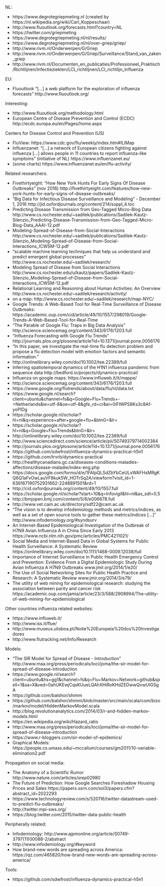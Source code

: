

NL:

- https://www.degrotegriepmeting.nl (created by https://nl.wikipedia.org/wiki/Carl_Koppeschaar)
- http://www.fluoutlook.org/forecasts.html?country=NL
- https://twitter.com/griepmeting
- https://www.degrotegriepmeting.nl/nl/results/
- https://www.degrotegriepmeting.nl/nl/over-griep/griep/
- http://www.rivm.nl/Onderwerpen/G/Griep
- http://www.rivm.nl/Onderwerpen/G/Griep/Surveillance/Stand_van_zaken_griep
- http://www.rivm.nl/Documenten_en_publicaties/Professioneel_Praktisch/Richtlijnen/Infectieziekten/LCI_richtlijnen/LCI_richtlijn_Influenza


EU:

- Fluoutlook "[...] a web platform for the exploration of influenza forecasts" http://www.fluoutlook.org/

Interesting:

- http://www.fluoutlook.org/methodology.html
- European Centre of Disease Prevention and Control (ECDC) http://ecdc.europa.eu/en/Pages/home.aspx

Centers for Disease Control and Prevention (US) 

- FluView: https://www.cdc.gov/flu/weekly/index.htm#ILIMap
- Influenzanet: "[...] a network of European citizens fighting against influenza [...] allows people in 11 countries to report influenza-like symptoms " (initiative of NL) https://www.influenzanet.eu/
- (some charts) https://www.influenzanet.eu/en/flu-activity/

Related researchers:

- Fivethirtyeight: "How New York Hunts For Early Signs Of Disease Outbreaks" (nov 2016) http://fivethirtyeight.com/features/how-new-york-hunts-for-early-signs-of-disease-outbreaks/
- "Big Data for Infectious Disease Surveillance and Modeling" - December 1, 2016 http://jid.oxfordjournals.org/content/214/suppl_4.toc
- Predicting Disease Transmission from Geo-Tagged Micro-Blog Data http://www.cs.rochester.edu/~sadilek/publications/Sadilek-Kautz-Silenzio_Predicting-Disease-Transmission-from-Geo-Tagged-Micro-Blog-Data_AAAI-12.pdf
- Modeling-Spread-of-Disease-from-Social-Interactions http://www.cs.rochester.edu/~sadilek/publications/Sadilek-Kautz-Silenzio_Modeling-Spread-of-Disease-from-Social-Interactions_ICWSM-12.pdf 
- "scalable machine learning techniques that help us understand and predict emergent global processes" http://www.cs.rochester.edu/~sadilek/research/
- Modeling Spread of Disease from Social Interactions http://www.cs.rochester.edu/u/kautz/papers/Sadilek-Kautz-Silenzio_Modeling-Spread-of-Disease-from-Social-Interactions_ICWSM-12.pdf
- Relational Learning and Reasoning about Human Activities: An Overview http://www.cs.rochester.edu/~sadilek/research/activity/
- on a map: http://www.cs.rochester.edu/~sadilek/research/map-NYC/
- Google Trends: A Web-Based Tool for Real-Time Surveillance of Disease Outbreaks: https://academic.oup.com/cid/article/49/10/1557/298019/Google-Trends-A-Web-Based-Tool-for-Real-Time
- "The Parable of Google Flu: Traps in Big Data Analysis" http://science.sciencemag.org/content/343/6176/1203.full 
- "Influenza Forecasting with Google Flu Trends" http://journals.plos.org/plosone/article?id=10.1371/journal.pone.0056176
- "In this paper, we investigate the real-time flu detection problem and propose a flu detection model with emotion factors and semantic information."
- http://onlinelibrary.wiley.com/doi/10.1002/tee.22389/full
- Inferring spatiotemporal dynamics of the H1N1 influenza pandemic from sequence data http://bedford.io/projects/dynamics-practical/
- Influenza on google maps: https://www.influweb.it/it/mappe/
- http://science.sciencemag.org/content/343/6176/1203.full
- https://www.google.org/flutrends/about/data/flu/nl/data.txt
- https://www.google.nl/search?client=ubuntu&channel=fs&q=Google+Flu+Trends+-+Netherlands&ie=utf-8&oe=utf-8&gfe_rd=cr&ei=0iFIWPS8Ks3c8Af-yoPIDg
- https://scholar.google.nl/scholar?hl=nl&q=experience+after+google+flu+&btnG=&lr=
- https://scholar.google.nl/scholar?hl=nl&q=Google+Flu+Trends&btnG=&lr=
- http://onlinelibrary.wiley.com/doi/10.1002/tee.22389/full
- http://www.sciencedirect.com/science/article/pii/S0749379714002384
- http://journals.plos.org/plosone/article?id=10.1371/journal.pone.0056176
- https://github.com/sdwfrost/influenza-dynamics-practical-h5n1
- https://github.com/trvrb/dynamics-practical
- http://healthycanadians.gc.ca/diseases-conditions-maladies-affections/disease-maladie/index-eng.php
- https://docs.google.com/forms/d/e/1FAIpQLSdZbYbCeULxWAFHsMRgKQ6Q1aFvOwLauVF8kuk5W_HOTrSq2A/viewform?visit_id=1-636167190752931662-2248891501&rd=1
- http://cid.oxfordjournals.org/content/49/10/1557.full
- https://scholar.google.nl/scholar?start=10&q=Infovigil&hl=nl&as_sdt=0,5
- http://bmjopen.bmj.com/content/5/6/e006678.full
- http://www.vet.cam.ac.uk/directory/sdf22@cam.ac.uk
- "The vision is to develop infodemiology methods and metrics/indices, as well as a set of open source tools to gather these metrics/indices [...]" http://www.infodemiology.org/#syndsurv
- An Internet-Based Epidemiological Investigation of the Outbreak of H7N9 Avian Influenza A in China Since Early 2013 https://www.ncbi.nlm.nih.gov/pmc/articles/PMC4211021/
- Social Media and Internet-Based Data in Global Systems for Public Health Surveillance: A Systematic Review https://onlinelibrary.wiley.com/doi/10.1111/1468-0009.12038/full
- Importance of Internet Surveillance in Public Health Emergency Control and Prevention: Evidence From a Digital Epidemiologic Study During Avian Influenza A H7N9 Outbreaks www.jmir.org/2014/1/e20/
- The Use of Social Networking Sites for Public Health Practice and Research: A Systematic Review www.jmir.org/2014/3/e79/
- The utility of web mining for epidemiological research: studying the association between parity and cancer risk https://academic.oup.com/jamia/article/23/3/588/2908994/The-utility-of-web-mining-for-epidemiological


Other countries influenza related websites:

- https://www.influweb.it/
- http://www.iss.it/flue/
- http://www.museus.ulisboa.pt/Noite%20Europeia%20dos%20Investigadores
- http://www.flutracking.net/Info/Research

Models:

- "The SIR Model for Spread of Disease - Introduction" http://www.maa.org/press/periodicals/loci/joma/the-sir-model-for-spread-of-disease-introduction
- https://www.google.nl/search?client=ubuntu&hs=gg1&channel=fs&q=Flu+Markov+Network+github&spell=1&sa=X&ved=0ahUKEwjCqsKUueLQAhXHiRoKHdZEDwwQvwUIGSgA
- https://github.com/balshor/shimm
- https://github.com/balshor/shimm/blob/master/src/main/scala/com/bizo/markov/model/HiddenMarkovModel.scala
- http://blog.revolutionanalytics.com/2014/03/r-and-hidden-markov-models.html
- https://en.wikipedia.org/wiki/Hazard_ratio
- http://www.maa.org/press/periodicals/loci/joma/the-sir-model-for-spread-of-disease-introduction
- https://www.r-bloggers.com/sir-model-of-epidemics/
- Graphical Models: https://people.cs.umass.edu/~mccallum/courses/gm2011/10-variable-elimination2.pdf

Propagation on social media:

- The Anatomy of a Scientific Rumor http://www.nature.com/articles/srep02980
- The Future of Prediction: How Google Searches Foreshadow Housing Prices and Sales https://papers.ssrn.com/sol3/papers.cfm?abstract_id=2022293
- https://www.technologyreview.com/s/520116/twitter-datastream-used-to-predict-flu-outbreaks/
- http://twitter.mpi-sws.org/
- https://blog.twitter.com/2015/twitter-data-public-health


Peripherally related:

- Infodemiology: http://www.ajpmonline.org/article/S0749-3797(11)00088-2/abstract
- http://www.infodemiology.org/#keyword
- How brand-new words are spreading across America: https://qz.com/465820/how-brand-new-words-are-spreading-across-america/

Tools:

- https://github.com/sdwfrost/influenza-dynamics-practical-h5n1

